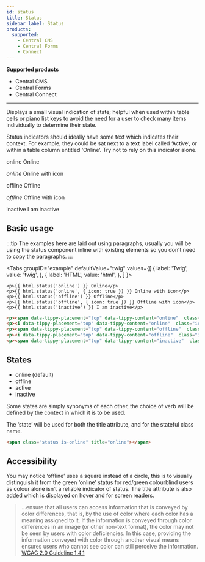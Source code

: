 ```yaml
---
id: status
title: Status
sidebar_label: Status
products:
  supported:
    - Central CMS
    - Central Forms
    - Connect
---
```


<div className="product-support">
  <strong>Supported products</strong>
  <ul>
    <li className="product-support--supported"><FontAwesomeIcon icon="fa-solid fa-check-circle" /> Central CMS</li>
    <li className="product-support--supported"><FontAwesomeIcon icon="fa-solid fa-check-circle" /> Central Forms</li>
    <li className="product-support--supported"><FontAwesomeIcon icon="fa-solid fa-check-circle" /> Central Connect</li>
  </ul>
</div>

----

Displays a small visual indication of state; helpful when used within table cells or piano list keys to avoid the need for a user to check many items individually to determine their state.

Status indicators should ideally have some text which indicates their context. For example, they could be sat next to a text label called ‘Active’, or within a table column entitled ‘Online’. Try not to rely on this indicator alone.

<div className="d-example">
  <p><span data-tippy-placement="top" data-tippy-content="online" className="status is-online"><span className="hide">online</span></span> Online</p>
  <p><i data-tippy-placement="top" data-tippy-content="online" className="icon-check-circle status--icon is-online"><span className="hide">online</span></i> Online with icon</p>
  <p><span data-tippy-placement="top" data-tippy-content="offline" className="status is-offline"><span className="hide">offline</span></span> Offline</p>
  <p><i data-tippy-placement="top" data-tippy-content="offline" className="icon-times-rectangle status--icon is-offline"><span className="hide">offline</span></i> Offline with icon</p>
  <p><span data-tippy-placement="top" data-tippy-content="inactive" className="status is-inactive"><span className="hide">inactive</span></span> I am inactive</p>
</div>

## Basic usage

:::tip
The examples here are laid out using paragraphs, usually you will be using the status component inline with existing elements so you don’t need to copy the paragraphs.
:::

<Tabs
  groupID="example"
  defaultValue="twig"
  values={[
    { label: 'Twig', value: 'twig', },
    { label: 'HTML', value: 'html', },
  ]
}>
<TabItem value="twig">

```twig
<p>{{ html.status('online') }} Online</p>
<p>{{ html.status('online', { icon: true }) }} Online with icon</p>
<p>{{ html.status('offline') }} Offline</p>
<p>{{ html.status('offline', { icon: true }) }} Offline with icon</p>
<p>{{ html.status('inactive') }} I am inactive</p>
```

</TabItem>
<TabItem value="html">

```html
<p><span data-tippy-placement="top" data-tippy-content="online"  class="status is-online"><span class="hide">online</span></span> Online</p>
<p><i data-tippy-placement="top" data-tippy-content="online"  class="icon-check-circle status--icon is-online"><span class="hide">online</span></i> Online with icon</p>
<p><span data-tippy-placement="top" data-tippy-content="offline"  class="status is-offline"><span class="hide">offline</span></span> Offline</p>
<p><i data-tippy-placement="top" data-tippy-content="offline"  class="icon-times-rectangle status--icon is-offline"><span class="hide">offline</span></i> Offline with icon</p>
<p><span data-tippy-placement="top" data-tippy-content="inactive"  class="status is-inactive"><span class="hide">inactive</span></span> I am inactive</p>
```

</TabItem>
</Tabs>

## States

* online (default)
* offline
* active
* inactive

Some states are simply synonyms of each other, the choice of verb will be defined by the context in which it is to be used.

The ‘state’ will be used for both the title attribute, and for the stateful class name.

```html
<span class="status is-online" title="online"></span>
```

## Accessibility

You may notice ‘offline’ uses a square instead of a circle, this is to visually distinguish it from the green ‘online’ status for red/green colourblind users as colour alone isn’t a reliable indicator of status. The title attribute is also added which is displayed on hover and for screen readers.

 > …ensure that all users can access information that is conveyed by color differences, that is, by the use of color where each color has a meaning assigned to it. If the information is conveyed through color differences in an image (or other non-text format), the color may not be seen by users with color deficiencies. In this case, providing the information conveyed with color through another visual means ensures users who cannot see color can still perceive the information. [WCAG 2.0 Guideline 1.4.1](http://www.w3.org/TR/UNDERSTANDING-WCAG20/visual-audio-contrast-without-color.html)